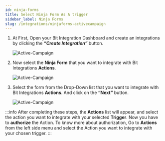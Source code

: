 ```yaml
---
id: ninja-forms
title: Select Ninja Form As A trigger
sidebar_label: Ninja Forms
slug: /integrations/ninjaforms-activecampaign
---
```




1. At First, Open your Bit Integration Dashboard and create an integrations by clicking the **_“Create Integration”_** button.

   <Image
     src="trigger/ninja-forms/_create-integrations"
     alt="Active-Campaign"
     w="1020"
     h="350"
   />

2. Now select the **Ninja Form** that you want to integrate with Bit Integrations **Actions**.

   <Image
     src="trigger/ninja-forms/_select-trigger"
     alt="Active-Campaign"
     w="1020"
     h="350"
   />

3. Select the form from the Drop-Down list that you want to integrate with Bit Integrations **Actions**. And click on the **“Next”** button.

   <Image
     src="trigger/ninja-forms/_ninja-form"
     alt="Active-Campaign"
     w="1020"
     h="350"
   />

:::info
  After completing these steps, the **Actions** list will appear, and select the action you want to integrate with your selected **Trigger**. Now you have to **authorize** the Action. To know more about authorization, Go to **Actions** from the left side menu and select the Action you want to integrate with your chosen trigger.
:::
